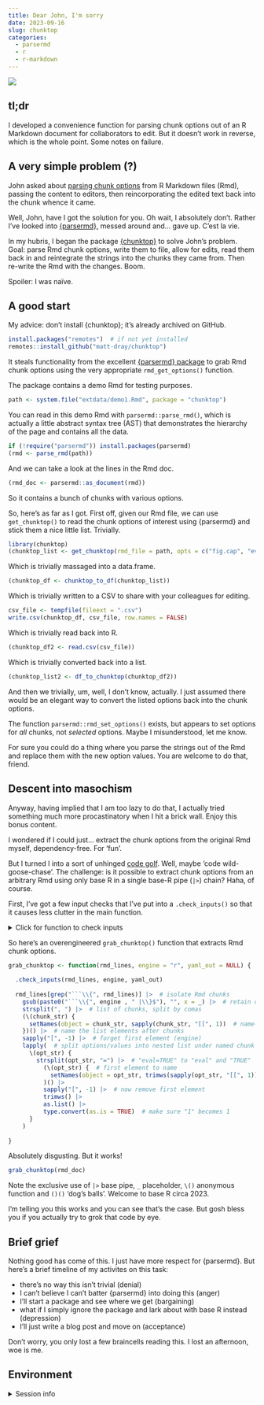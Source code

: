 ```yaml
---
title: Dear John, I'm sorry
date: 2023-09-16
slug: chunktop
categories:
  - parsermd
  - r
  - r-markdown
---
```


![](resources/chunktop.png){fig.alt="Crudely drawn picture of an apologetic face with two documents pointing to each other. One says Rmd on it, one says CSV."}

## tl;dr

I developed a convenience function for parsing chunk options out of an R Markdown document for collaborators to edit. But it doesn't work in reverse, which is the whole point. Some notes on failure.

## A very simple problem (?)

John asked about [parsing chunk options](https://fosstodon.org/@johnmackintosh/111047625054222865) from R Markdown files (Rmd), passing the content to editors, then reincorporating the edited text back into the chunk whence it came.

Well, John, have I got the solution for you. Oh wait, I absolutely don't. Rather I've looked into [{parsermd}](https://CRAN.R-project.org/package=parsermd), messed around and... gave up. C'est la vie.

In my hubris, I began the package [{chunktop}](https://github.com/matt-dray/chunktop) to solve John's problem. Goal: parse Rmd chunk options, write them to file, allow for edits, read them back in and reintegrate the strings into the chunks they came from. Then re-write the Rmd with the changes. Boom.

Spoiler: I was naïve.

## A good start

My advice: don't install {chunktop}; it's already archived on GitHub.

```r
install.packages("remotes")  # if not yet installed
remotes::install_github("matt-dray/chunktop")
```

It steals functionality from the excellent [{parsermd} package](https://CRAN.R-project.org/package=parsermd) to grab Rmd chunk options using the very appropriate `rmd_get_options()` function.

The package contains a demo Rmd for testing purposes.

```r
path <- system.file("extdata/demo1.Rmd", package = "chunktop")
```

You can read in this demo Rmd with `parsermd::parse_rmd()`, which is actually a little abstract syntax tree (AST) that demonstrates the hierarchy of the page and contains all the data.

```r
if (!require("parsermd")) install.packages(parsermd)
(rmd <- parse_rmd(path))
```
And we can take a look at the lines in the Rmd doc.

```r
(rmd_doc <- parsermd::as_document(rmd))
```

So it contains a bunch of chunks with various options.

So, here's as far as I got. First off, given our Rmd file, we can use `get_chunktop()` to read the chunk options of interest using {parsermd} and stick them a nice little list. Trivially.

```r
library(chunktop)
(chunktop_list <- get_chunktop(rmd_file = path, opts = c("fig.cap", "eval")))
```

Which is trivially massaged into a data.frame.

```r
(chunktop_df <- chunktop_to_df(chunktop_list))
```

Which is trivially written to a CSV to share with your colleagues for editing.

```r
csv_file <- tempfile(fileext = ".csv")
write.csv(chunktop_df, csv_file, row.names = FALSE)
```

Which is trivially read back into R.

```r
(chunktop_df2 <- read.csv(csv_file))
```

Which is trivially converted back into a list.

```r
(chunktop_list2 <- df_to_chunktop(chunktop_df2))
```

And then we trivially, um, well, I don't know, actually. I just assumed there would be an elegant way to convert the listed options back into the chunk options. 

The function `parsermd::rmd_set_options()` exists, but appears to set options for _all_ chunks, not _selected_ options. Maybe I misunderstood, let me know.

For sure you could do a thing where you parse the strings out of the Rmd and replace them with the new option values. You are welcome to do that, friend.

## Descent into masochism

Anyway, having implied that I am too lazy to do that, I actually tried something much more procastinatory when I hit a brick wall. Enjoy this bonus content.

I wondered if I could just... extract the chunk options from the original Rmd myself, dependency-free. For 'fun'. 

But I turned I into a sort of unhinged [code golf](remotes::install_github("matt-dray/chunktop")
). Well, maybe 'code wild-goose-chase'. The challenge: is it possible to extract chunk options from an arbitrary Rmd using only base R in a single base-R pipe (`|>`) chain? Haha, of course.

First, I've got a few input checks that I've put into a `.check_inputs()` so that it causes less clutter in the main function.

<details><summary>Click for function to check inputs</summary>
```r
.check_inputs <- function(rmd_lines, engine, yaml_out) {
  
  if (!inherits(rmd_lines, "character")) {
    stop("Argument 'rmd_lines' must be a character vector.", call. = FALSE)
  }
  
  if (engine != "r") {
    stop("For now, argument 'engine' must be 'r'.", call. = FALSE)
  }
  
  if (!is.null(yaml_out) & !inherits(yaml_out, "character")) {
    stop("Argument 'yaml_out' must be NULL or character.", call. = FALSE)
  }
  
  if (!is.null(yaml_out)) {
    
    if (tools::file_ext(yaml_out) != "yaml") {
      stop("Argument 'yaml_out' must have extension '.yaml'.", call. = FALSE)
    }
    
    if (!dir.exists(dirname(yaml_out))) {
      stop("The directory in 'yaml_out' does not exist.", call. = FALSE)
    }
    
  }
  
}
```
</details>

So here's an overengineered `grab_chunktop()` function that extracts Rmd chunk options.

```r
grab_chunktop <- function(rmd_lines, engine = "r", yaml_out = NULL) {
  
  .check_inputs(rmd_lines, engine, yaml_out)
  
  rmd_lines[grep("```\\{", rmd_lines)] |>  # isolate Rmd chunks
    gsub(paste0("```\\{", engine , " |\\}$"), "", x = _) |>  # retain options
    strsplit(", ") |>  # list of chunks, split by comas
    (\(chunk_str) {
      setNames(object = chunk_str, sapply(chunk_str, "[[", 1))  # name-value
    })() |>  # name the list elements after chunks
    sapply("[", -1) |>  # forget first element (engine)
    lapply(  # split options/values into nested list under named chunk
      \(opt_str) {
        strsplit(opt_str, "=") |>  # "eval=TRUE" to "eval" and "TRUE"
          (\(opt_str) {  # first element to name
            setNames(object = opt_str, trimws(sapply(opt_str, "[[", 1)))}
          )() |>
          sapply("[", -1) |>  # now remove first element
          trimws() |> 
          as.list() |>
          type.convert(as.is = TRUE)  # make sure "1" becomes 1
      }
    )
  
}
```

Absolutely disgusting. But it works!

```r
grab_chunktop(rmd_doc)
```

Note the exclusive use of `|>` base pipe, `_` placeholder, `\()` anonymous function and `()()` 'dog's balls'. Welcome to base R circa 2023.

I'm telling you this works and you can see that's the case. But gosh bless you if you actually try to grok that code by eye.

## Brief grief

Nothing good has come of this. I just have more respect for {parsermd}. But here's a brief timeline of my activites on this task:

* there's no way this isn't trivial (denial)
* I can't believe I can't batter {parsermd} into doing this (anger)
* I'll start a package and see where we get (bargaining)
* what if I simply ignore the package and lark about with base R instead (depression)
* I'll just write a blog post and move on (acceptance)

Don't worry, you only lost a few braincells reading this. I lost an afternoon, woe is me.

## Environment {.appendix}

<details><summary>Session info</summary>
```r
cat("Last rendered:", format(Sys.time(), usetz = TRUE)); sessionInfo()
```
</details>
